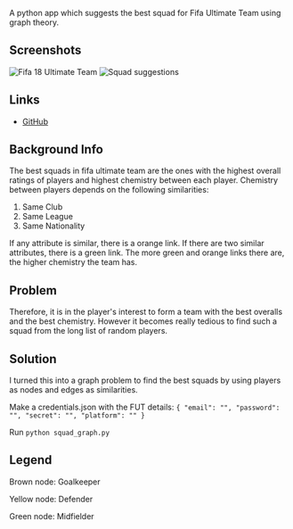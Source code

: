 
A python app which suggests the best squad for Fifa Ultimate Team using graph theory.

## Screenshots

<Image src={Fifa18UT} alt="Fifa 18 Ultimate Team" />

<Image src={SquadSuggestions} alt="Squad suggestions" />

## Links

- [GitHub](https://github.com/WaqasAliAbbasi/FUT_Grapher)

## Background Info

The best squads in fifa ultimate team are the ones with the highest overall ratings of players and highest chemistry between each player. Chemistry between players depends on the following similarities:

1.  Same Club
2.  Same League
3.  Same Nationality

If any attribute is similar, there is a orange link. If there are two similar attributes, there is a green link. The more green and orange links there are, the higher chemistry the team has.

## Problem

Therefore, it is in the player's interest to form a team with the best overalls and the best chemistry. However it becomes really tedious to find such a squad from the long list of random players.

## Solution

I turned this into a graph problem to find the best squads by using players as nodes and edges as similarities.

Make a credentials.json with the FUT details:
`{ "email": "", "password": "", "secret": "", "platform": "" }`

Run `python squad_graph.py`

## Legend

Brown node: Goalkeeper

Yellow node: Defender

Green node: Midfielder
